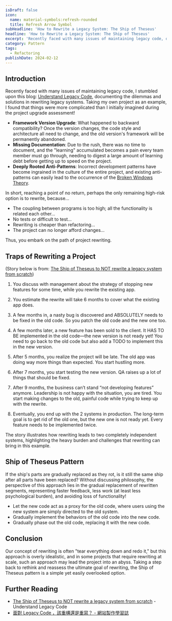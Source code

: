 ```yaml
---
isDraft: false
icon:
  name: material-symbols:refresh-rounded
  title: Refresh Arrow Symbol
subHeadline: 'How to Rewrite a Legacy System: The Ship of Theseus'
headline: 'How to Rewrite a Legacy System: The Ship of Theseus'
excerpt: 'Recently faced with many issues of maintaining legacy code, documenting the dilemmas and solutions in rewriting legacy systems.'
category: Pattern
tags:
  - Refactoring
publishDate: 2024-02-12
---
```


## Introduction

Recently faced with many issues of maintaining legacy code, I stumbled upon this blog: [Understand Legacy Code](https://understandlegacycode.com/), documenting the dilemmas and solutions in rewriting legacy systems. Taking my own project as an example, I found that things were more complicated than I initially imagined during the project upgrade assessment!

- **Framework Version Upgrade**: What happened to backward compatibility? Once the version changes, the code style and architecture all need to change, and the old version's framework will be permanently abandoned.
- **Missing Documentation**: Due to the rush, there was no time to document, and the "learning" accumulated becomes a pain every team member must go through, needing to digest a large amount of learning debt before getting up to speed on the project.
- **Deeply Rooted Anti-Patterns**: Incorrect development patterns have become ingrained in the culture of the entire project, and existing anti-patterns can easily lead to the occurrence of the [Broken Windows Theory](https://en.wikipedia.org/wiki/Broken_windows_theory).

In short, reaching a point of no return, perhaps the only remaining high-risk option is to rewrite, because…

- The coupling between programs is too high; all the functionality is related each other…
- No tests or difficult to test…
- Rewriting is cheaper than refactoring…
- The project can no longer afford changes…

Thus, you embark on the path of project rewriting.

## Traps of Rewriting a Project

(Story below is from: [The Ship of Theseus to NOT rewrite a legacy system from scratch](https://understandlegacycode.com/blog/ship-of-theseus-avoid-rewrite-legacy-system/))

1. You discuss with management about the strategy of stopping new features for some time, while you rewrite the existing app.

2. You estimate the rewrite will take 6 months to cover what the existing app does.
3. A few months in, a nasty bug is discovered and ABSOLUTELY needs to be fixed in the old code. So you patch the old code and the new one too.
4. A few months later, a new feature has been sold to the client. It HAS TO BE implemented in the old code—the new version is not ready yet! You need to go back to the old code but also add a TODO to implement this in the new version.
5. After 5 months, you realize the project will be late. The old app was doing way more things than expected. You start hustling more.
6. After 7 months, you start testing the new version. QA raises up a lot of things that should be fixed.
7. After 9 months, the business can’t stand “not developing features” anymore. Leadership is not happy with the situation, you are tired. You start making changes to the old, painful code while trying to keep up with the rewrite.
8. Eventually, you end up with the 2 systems in production. The long-term goal is to get rid of the old one, but the new one is not ready yet. Every feature needs to be implemented twice.

The story illustrates how rewriting leads to two completely independent systems, highlighting the heavy burden and challenges that rewriting can bring in this example.

## Ship of Theseus Pattern

If the ship's parts are gradually replaced as they rot, is it still the same ship after all parts have been replaced? Without discussing philosophy, the perspective of this approach lies in the gradual replacement of rewritten segments, representing faster feedback, less work (at least less psychological burden), and avoiding loss of functionality!

- Let the new code act as a proxy for the old code, where users using the new system are simply directed to the old system.
- Gradually implement the behaviors of the old code into the new code.
- Gradually phase out the old code, replacing it with the new code.

## Conclusion

Our concept of rewriting is often "tear everything down and redo it," but this approach is overly idealistic, and in some projects that require rewriting at scale, such an approach may lead the project into an abyss. Taking a step back to rethink and reassess the ultimate goal of rewriting, the Ship of Theseus pattern is a simple yet easily overlooked option.

## Further Reading

- [The Ship of Theseus to NOT rewrite a legacy system from scratch](https://understandlegacycode.com/blog/ship-of-theseus-avoid-rewrite-legacy-system/) - Understand Legacy Code
- [面對 Legacy Code ，該重構還是重寫？ - 網站製作學習誌](https://jaceju.net/steps-of-refactoring-or-rebuilding/)

